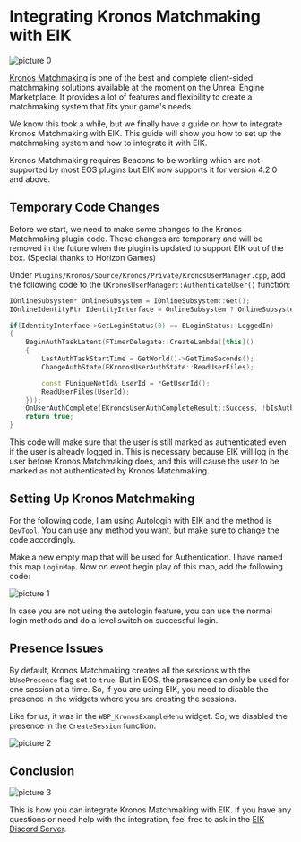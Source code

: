 
# Integrating Kronos Matchmaking with EIK


![picture 0](../../images/7e35a6ca2a099885487c976383b250c773b5bbe31bd5f01c6e300a70b1b0a1f0.png)  


[Kronos Matchmaking](https://www.unrealengine.com/marketplace/en-US/product/kronos-matchmaking) is one of the best and complete client-sided matchmaking solutions available at the moment on the Unreal Engine Marketplace. It provides a lot of features and flexibility to create a matchmaking system that fits your game's needs.

We know this took a while, but we finally have a guide on how to integrate Kronos Matchmaking with EIK. This guide will show you how to set up the matchmaking system and how to integrate it with EIK.

<Callout type="warning">
    Kronos Matchmaking requires Beacons to be working which are not supported by most EOS plugins but EIK now supports it for version 4.2.0 and above.
</Callout>

## Temporary Code Changes

Before we start, we need to make some changes to the Kronos Matchmaking plugin code. These changes are temporary and will be removed in the future when the plugin is updated to support EIK out of the box. (Special thanks to Horizon Games)

Under `Plugins/Kronos/Source/Kronos/Private/KronosUserManager.cpp`, add the following code to the `UKronosUserManager::AuthenticateUser()` function:

```cpp
IOnlineSubsystem* OnlineSubsystem = IOnlineSubsystem::Get();
IOnlineIdentityPtr IdentityInterface = OnlineSubsystem ? OnlineSubsystem->GetIdentityInterface() : nullptr;

if(IdentityInterface->GetLoginStatus(0) == ELoginStatus::LoggedIn)
{
	BeginAuthTaskLatent(FTimerDelegate::CreateLambda([this]()
    {
	    LastAuthTaskStartTime = GetWorld()->GetTimeSeconds();
	    ChangeAuthState(EKronosUserAuthState::ReadUserFiles);

	    const FUniqueNetId& UserId = *GetUserId();
	    ReadUserFiles(UserId);
    }));
	OnUserAuthComplete(EKronosUserAuthCompleteResult::Success, !bIsAuthenticated, FText::GetEmpty());
    return true;
}

```

This code will make sure that the user is still marked as authenticated even if the user is already logged in. This is necessary because EIK will log in the user before Kronos Matchmaking does, and this will cause the user to be marked as not authenticated by Kronos Matchmaking.

## Setting Up Kronos Matchmaking

For the following code, I am using Autologin with EIK and the method is `DevTool`. You can use any method you want, but make sure to change the code accordingly.

Make a new empty map that will be used for Authentication. I have named this map `LoginMap`. Now on event begin play of this map, add the following code:

![picture 1](../../images/34ccd52aedcbb5e731414b62c14b3d67d2d527bbe5445d883c2ede0d89aea25a.png)  

In case you are not using the autologin feature, you can use the normal login methods and do a level switch on successful login.

## Presence Issues

By default, Kronos Matchmaking creates all the sessions with the `bUsePresence` flag set to `true`. But in EOS, the presence can only be used for one session at a time. So, if you are using EIK, you need to disable the presence in the widgets where you are creating the sessions. 

Like for us, it was in the `WBP_KronosExampleMenu` widget. So, we disabled the presence in the `CreateSession` function.

![picture 2](../../images/f2c923ecb2a89ccf6b1bf8806e6514069b646daf3d870171d7afa57740800e8b.png)  


## Conclusion

![picture 3](../../images/bc6cb470735ca7fb919f461b46fb94d920b9e43a0200e7d0b55adb5b4c209e9c.png)  


This is how you can integrate Kronos Matchmaking with EIK. If you have any questions or need help with the integration, feel free to ask in the [EIK Discord Server](https://discord.gg/betidestudio).